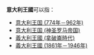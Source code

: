'''意大利王國'''可以指：
*[[意大利王国_(774年－962年)|意大利王国 (774年－962年)]]
*[[意大利王国_(神圣罗马帝国)|意大利王国 (神圣罗马帝国)]]
*[[義大利王國_(拿破崙時代)|義大利王國 (拿破崙時代)]]
*[[義大利王國_(1861年－1946年)|義大利王國 (1861年－1946年)]]

{{disambig|cat=五字消歧義}}